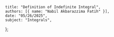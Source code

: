     title: "Definition of Indefinite Integral",
    authors: [{ name: "Nabil Akbarazzima Fatih" }],
    date: "05/26/2025",
    subject: "Integrals",
};